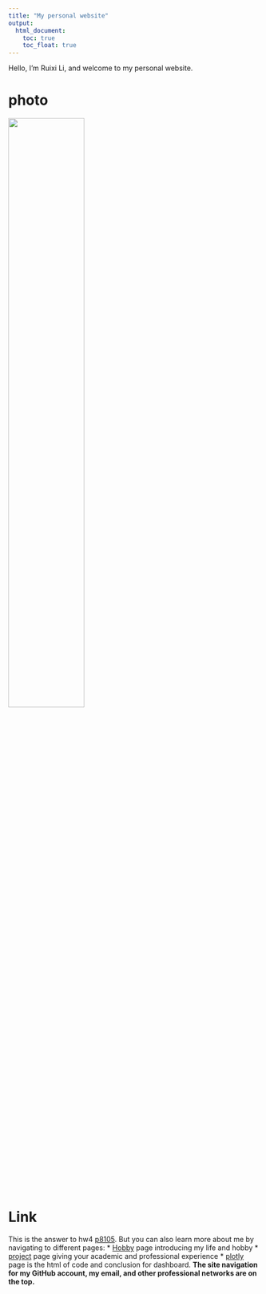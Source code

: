 ```yaml
---
title: "My personal website"
output: 
  html_document:
    toc: true
    toc_float: true
---
```


          
Hello, I'm Ruixi Li, and welcome to my personal website.

# photo

<img src="C:/Users/rl607/OneDrive/Documents/data_science_I/Catfish0713.github.io/p8105.jpg" style="width:55%">

# Link

This is the answer to hw4 [p8105](https://p8105.com/homework_4.html).
But you can also learn more about me by navigating to different pages:
* [Hobby](about.html) page introducing my life and hobby
* [project](project.html) page giving your academic and professional experience
* [plotly](plotly.html) page is the html of code and conclusion for dashboard.
**The site navigation for my GitHub account, my email, and other professional networks are on the top.**
